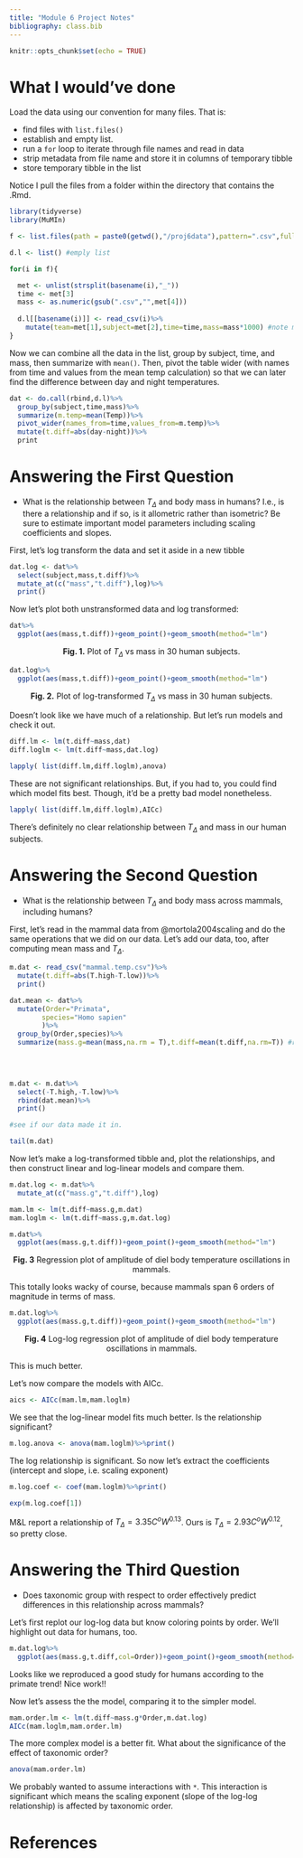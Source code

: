 ```yaml
---
title: "Module 6 Project Notes"
bibliography: class.bib
---
```

<style>
div.green { background-color:#c7d1c0; border-radius: 5px; padding: 20px;}
</style>

<!-- Add icon library -->
<link rel="stylesheet" href="https://cdnjs.cloudflare.com/ajax/libs/font-awesome/5.14.0/css/all.min.css">


```r
knitr::opts_chunk$set(echo = TRUE)
```

# What I would've done

Load the data using our convention for many files. That is:

  + find files with `list.files()`
  + establish and empty list.
  + run a `for` loop to iterate through file names and read in data
  + strip metadata from file name and store it in columns of temporary tibble
  + store temporary tibble in the list
  
Notice I pull the files from a folder within the directory that contains the .Rmd.

```r

library(tidyverse)
library(MuMIn)

f <- list.files(path = paste0(getwd(),"/proj6data"),pattern=".csv",full.names = T)

d.l <- list() #emply list

for(i in f){

  met <- unlist(strsplit(basename(i),"_"))
  time <- met[3]
  mass <- as.numeric(gsub(".csv","",met[4]))
  
  d.l[[basename(i)]] <- read_csv(i)%>%
    mutate(team=met[1],subject=met[2],time=time,mass=mass*1000) #note mass converted to grams, same for M&L04
}


```

Now we can combine all the data in the list, group by subject, time, and mass, then summarize with `mean()`. Then, pivot the table wider (with names from time and values from the mean temp calculation) so that we can later find the difference between day and night temperatures. 

```r

dat <- do.call(rbind,d.l)%>%
  group_by(subject,time,mass)%>%
  summarize(m.temp=mean(Temp))%>%
  pivot_wider(names_from=time,values_from=m.temp)%>%
  mutate(t.diff=abs(day-night))%>%
  print
```
 
# Answering the First Question

 * What is the relationship between $T_{\Delta}$ and body mass in humans? I.e., is there a relationship and if so, is it allometric rather than isometric? Be sure to estimate important model parameters including scaling coefficients and slopes.


First, let's log transform the data and set it aside in a new tibble

```r

dat.log <- dat%>%
  select(subject,mass,t.diff)%>%
  mutate_at(c("mass","t.diff"),log)%>%
  print()
```

Now let's plot both  unstransformed data and log transformed:

```r
dat%>%
  ggplot(aes(mass,t.diff))+geom_point()+geom_smooth(method="lm")
```

<center>
**Fig. 1.** Plot of $T_{\Delta}$ vs mass in 30 human subjects.
</center>


```r
dat.log%>%
  ggplot(aes(mass,t.diff))+geom_point()+geom_smooth(method="lm")
```

<center>
**Fig. 2.** Plot of log-transformed $T_{\Delta}$ vs mass in 30 human subjects.
</center>


Doesn't look like we have much of a relationship. But let's run models and check it out.

```r
diff.lm <- lm(t.diff~mass,dat)
diff.loglm <- lm(t.diff~mass,dat.log)

lapply( list(diff.lm,diff.loglm),anova)
```

These are not significant relationships. But, if you had to, you could find which model fits best. Though, it'd be a pretty bad model nonetheless.

```r
lapply( list(diff.lm,diff.loglm),AICc)
```

There's definitely no clear relationship between $T_{\Delta}$  and mass in our human subjects. 


# Answering the Second Question

* What is the relationship between $T_{\Delta}$ and body mass across mammals, including humans?

First, let's read in the mammal data from @mortola2004scaling and do the same operations that we did on our data. Let's add our data, too, after computing mean mass and $T_{\Delta}$.

```r
m.dat <- read_csv("mammal.temp.csv")%>%
  mutate(t.diff=abs(T.high-T.low))%>%
  print()

dat.mean <- dat%>%
  mutate(Order="Primata",
        species="Homo sapien"
        )%>%
  group_by(Order,species)%>%
  summarize(mass.g=mean(mass,na.rm = T),t.diff=mean(t.diff,na.rm=T)) #remove NA in data 
  

  

m.dat <- m.dat%>%
  select(-T.high,-T.low)%>%
  rbind(dat.mean)%>%
  print()

#see if our data made it in.

tail(m.dat)

```

Now let's make a log-transformed tibble and, plot the relationships, and then construct linear and log-linear models and compare them.

```r
m.dat.log <- m.dat%>%
  mutate_at(c("mass.g","t.diff"),log)

mam.lm <- lm(t.diff~mass.g,m.dat)
mam.loglm <- lm(t.diff~mass.g,m.dat.log)

m.dat%>%
  ggplot(aes(mass.g,t.diff))+geom_point()+geom_smooth(method="lm")
```

<center>
**Fig. 3** Regression plot of amplitude of diel body temperature oscillations in mammals.
</center>

This totally looks wacky of course, because mammals span 6 orders of magnitude in terms of mass.

```r
m.dat.log%>%
  ggplot(aes(mass.g,t.diff))+geom_point()+geom_smooth(method="lm")
```
<center>
**Fig. 4** Log-log regression plot of amplitude of diel body temperature oscillations in mammals.
</center>

This is much better. 

Let's now compare the models with AICc.

```r
aics <- AICc(mam.lm,mam.loglm)

```
We see that the log-linear model fits much better. Is the relationship significant?

```r
m.log.anova <- anova(mam.loglm)%>%print()

```

The log relationship is significant. So now let's extract the coefficients (intercept and slope, i.e. scaling exponent)

```r
m.log.coef <- coef(mam.loglm)%>%print()

exp(m.log.coef[1])

```

M&L report a relationship of $T_{\Delta}=3.35C^oW^{0.13}$. Ours is $T_{\Delta}=2.93C^oW^{0.12}$, so pretty close.


# Answering the Third Question

* Does taxonomic group with respect to order effectively predict differences in this relationship across mammals?

Let's first replot our log-log data but know coloring points by order. We'll highlight out data for humans, too.

```r
m.dat.log%>%
  ggplot(aes(mass.g,t.diff,col=Order))+geom_point()+geom_smooth(method="lm")+geom_text(aes(mass.g,t.diff,label=species),m.dat.log%>%filter(species=="Homo sapien"))
```

Looks like we reproduced a good study for humans according to the primate trend! Nice work!!

Now let's assess the the model, comparing it to the simpler model.

```r
mam.order.lm <- lm(t.diff~mass.g*Order,m.dat.log)
AICc(mam.loglm,mam.order.lm)
```

The more complex model is a better fit. What about the significance of the effect of taxonomic order?
```r
anova(mam.order.lm)
```

We probably wanted to assume interactions with `*`. This interaction is significant which means the scaling exponent (slope of the log-log relationship) is affected by taxonomic order.

# References